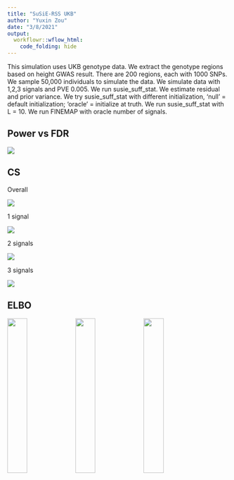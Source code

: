 ```yaml
---
title: "SuSiE-RSS UKB"
author: "Yuxin Zou"
date: "3/8/2021"
output:
  workflowr::wflow_html:
    code_folding: hide
---
```


This simulation uses UKB genotype data. We extract the genotype regions based on height GWAS result. There are 200 regions, each with 1000 SNPs. We sample 50,000 individuals to simulate the data. We simulate data with 1,2,3 signals and PVE 0.005. We run susie_suff_stat. We estimate residual and prior variance. We try susie_suff_stat with different initialization, 'null' = default initialization; 'oracle' = initialize at truth. We run susie_suff_stat with L = 10. We run FINEMAP with oracle number of signals. 

## Power vs FDR

![](../docs/assets/susierss_ukb_REF1000_pve005_init_20210307/susierss_ukb_REF1000_pve005_init_20210307_roc/susie_init_roc.pr.susiesuff.ERTRUE.png)

## CS

Overall

![](../docs/assets/susierss_ukb_REF1000_pve005_init_20210307/susierss_ukb_REF1000_pve005_init_20210307_cs/susie_ss_cs_plots.png)

1 signal

![](../docs/assets/susierss_ukb_REF1000_pve005_init_20210307/susierss_ukb_REF1000_pve005_init_20210307_cs/susie_ss_cs_s1_plots.png)

2 signals

![](../docs/assets/susierss_ukb_REF1000_pve005_init_20210307/susierss_ukb_REF1000_pve005_init_20210307_cs/susie_ss_cs_s2_plots.png)

3 signals

![](../docs/assets/susierss_ukb_REF1000_pve005_init_20210307/susierss_ukb_REF1000_pve005_init_20210307_cs/susie_ss_cs_s3_plots.png)

## ELBO

![](../docs/assets/susierss_ukb_REF1000_pve005_init_20210307/susierss_ukb_REF1000_pve005_init_20210307_elbo/susie_ukb_elbo_nullvslasso.png){width=30%} ![](../docs/assets/susierss_ukb_REF1000_pve005_init_20210307/susierss_ukb_REF1000_pve005_init_20210307_esusie_ukb_elbo_nullvstrue.png){width=30%} ![](../docs/assets/susierss_ukb_REF1000_pve005_init_20210307/susierss_ukb_REF1000_pve005_init_20210307_elbo/susie_ukb_elbo_lassovstrue.png){width=30%}



